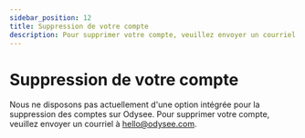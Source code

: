 ---
sidebar_position: 12
title: Suppression de votre compte
description: Pour supprimer votre compte, veuillez envoyer un courriel à hello@odysee.com.
---

# Suppression de votre compte

Nous ne disposons pas actuellement d'une option intégrée pour la suppression des comptes sur Odysee. Pour supprimer votre compte, veuillez envoyer un courriel à hello@odysee.com.

